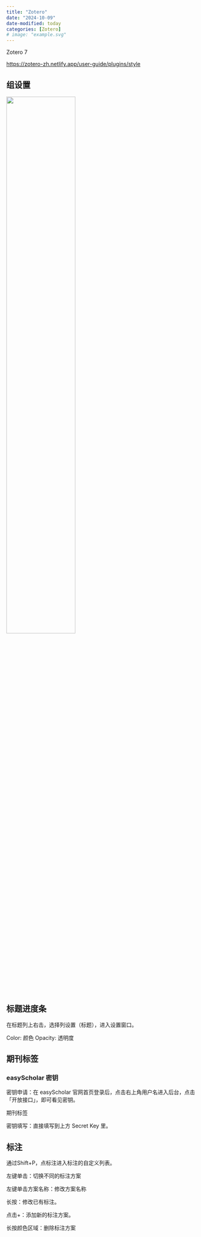 ```yaml
---
title: "Zotero"
date: "2024-10-09"
date-modified: today
categories: [Zotero]
# image: "example.svg"
---
```


Zotero 7

<https://zotero-zh.netlify.app/user-guide/plugins/style>

## 组设置

![](images/group_setting.png){fig-align="center" width="60%"}

## 标题进度条

在标题列上右击，选择列设置（标题），进入设置窗口。

Color: 颜色 Opacity: 透明度

## 期刊标签

### easyScholar 密钥

密钥申请：在 easyScholar 官网首页登录后，点击右上角用户名进入后台，点击 「开放接口」，即可看见密钥。

期刊标签

密钥填写：直接填写到上方 Secret Key 里。

## 标注

通过Shift+P，点标注进入标注的自定义列表。

左键单击：切换不同的标注方案

左键单击方案名称：修改方案名称

长按：修改已有标注。

点击+：添加新的标注方案。

长按颜色区域：删除标注方案
